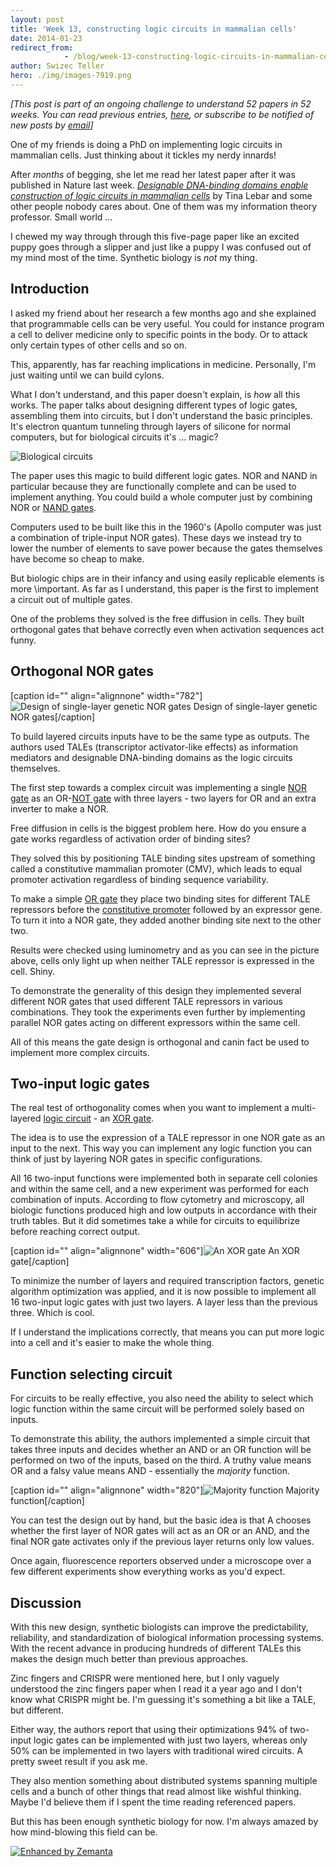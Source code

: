 ```yaml
---
layout: post
title: 'Week 13, constructing logic circuits in mammalian cells'
date: 2014-01-23
redirect_from: 
            - /blog/week-13-constructing-logic-circuits-in-mammalian-cells/swizec/6492
author: Swizec Teller
hero: ./img/images-7919.png
---
```

_\[This post is part of an ongoing challenge to understand 52 papers in 52 weeks. You can read previous entries, [here](http://swizec.com/blog/category/52-papers-in-52-weeks), or subscribe to be notified of new posts by [email](http://swiz.ec/52papers-list)]_



One of my friends is doing a PhD on implementing logic circuits in mammalian cells. Just thinking about it tickles my nerdy innards!



After _months_ of begging, she let me read her latest paper after it was published in Nature last week. _[Designable DNA-binding domains enable construction of logic circuits in mammalian cells](http://www.nature.com/nchembio/journal/vaop/ncurrent/full/nchembio.1433.html)_ by Tina Lebar and some other people nobody cares about. One of them was my information theory professor. Small world ...



I chewed my way through through this five-page paper like an excited puppy goes through a slipper and just like a puppy I was confused out of my mind most of the time. Synthetic biology is _not_ my thing.

## Introduction

I asked my friend about her research a few months ago and she explained that programmable cells can be very useful. You could for instance program a cell to deliver medicine only to specific points in the body. Or to attack only certain types of other cells and so on.



This, apparently, has far reaching implications in medicine. Personally, I'm just waiting until we can build cylons.



What I don't understand, and this paper doesn't explain, is _how_ all this works. The paper talks about designing different types of logic gates, assembling them into circuits, but I don't understand the basic principles. It's electron quantum tunneling through layers of silicone for normal computers, but for biological circuits it's ... magic?



![Biological circuits](./img/images-7835.gif)



The paper uses this magic to build different logic gates. NOR and NAND in particular because they are functionally complete and can be used to implement anything. You could build a whole computer just by combining NOR or [NAND gates](http://en.wikipedia.org/wiki/NAND_gate "NAND gate").



Computers used to be built like this in the 1960's (Apollo computer was just a combination of triple-input NOR gates). These days we instead try to lower the number of elements to save power because the gates themselves have become so cheap to make.



But biologic chips are in their infancy and using easily replicable elements is more \\important. As far as I understand, this paper is the first to implement a circuit out of multiple gates.



One of the problems they solved is the free diffusion in cells. They built orthogonal gates that behave correctly even when activation sequences act funny.

## Orthogonal NOR gates

\[caption id="" align="alignnone" width="782"]![Design of single-layer genetic NOR gates](./img/images-7919.png "Design of single-layer genetic NOR gates") Design of single-layer genetic NOR gates\[/caption]



To build layered circuits inputs have to be the same type as outputs. The authors used TALEs (transcriptor activator-like effects) as information mediators and designable DNA-binding domains as the logic circuits themselves.



The first step towards a complex circuit was implementing a single [NOR gate](http://en.wikipedia.org/wiki/NOR_gate "NOR gate") as an OR-[NOT gate](http://en.wikipedia.org/wiki/Inverter_%28logic_gate%29 "Inverter (logic gate)") with three layers - two layers for OR and an extra inverter to make a NOR.



Free diffusion in cells is the biggest problem here. How do you ensure a gate works regardless of activation order of binding sites?



They solved this by positioning TALE binding sites upstream of something called a constitutive mammalian promoter (CMV), which leads to equal promoter activation regardless of binding sequence variability.



To make a simple [OR gate](http://en.wikipedia.org/wiki/OR_gate "OR gate") they place two binding sites for different TALE repressors before the [constitutive promoter](http://en.wikipedia.org/wiki/Promoter_%28genetics%29 "Promoter (genetics)") followed by an expressor gene. To turn it into a NOR gate, they added another binding site next to the other two.



Results were checked using luminometry and as you can see in the picture above, cells only light up when neither TALE repressor is expressed in the cell. Shiny.



To demonstrate the generality of this design they implemented several different NOR gates that used different TALE repressors in various combinations. They took the experiments even further by implementing parallel NOR gates acting on different expressors within the same cell.



All of this means the gate design is orthogonal and canin fact be used to implement more complex circuits.

## Two-input logic gates

The real test of orthogonality comes when you want to implement a multi-layered [logic circuit](http://en.wikipedia.org/wiki/Logic_gate "Logic gate") - an [XOR gate](http://en.wikipedia.org/wiki/XOR_gate "XOR gate").



The idea is to use the expression of a TALE repressor in one NOR gate as an input to the next. This way you can implement any logic function you can think of just by layering NOR gates in specific configurations.



All 16 two-input functions were implemented both in separate cell colonies and within the same cell, and a new experiment was performed for each combination of inputs. According to flow cytometry and microscopy, all biologic functions produced high and low outputs in accordance with their truth tables. But it did sometimes take a while for circuits to equilibrize before reaching correct output.



\[caption id="" align="alignnone" width="606"]![An XOR gate](./img/images-7992.png "An XOR gate") An XOR gate\[/caption]



To minimize the number of layers and required transcription factors, genetic algorithm optimization was applied, and it is now possible to implement all 16 two-input logic gates with just two layers. A layer less than the previous three. Which is cool.



If I understand the implications correctly, that means you can put more logic into a cell and it's easier to make the whole thing.

## Function selecting circuit

For circuits to be really effective, you also need the ability to select which logic function within the same circuit will be performed solely based on inputs.



To demonstrate this ability, the authors implemented a simple circuit that takes three inputs and decides whether an AND or an OR function will be performed on two of the inputs, based on the third. A truthy value means OR and a falsy value means AND - essentially the _majority_ function.



\[caption id="" align="alignnone" width="820"]![Majority function](./img/images-7993.png "Majority function") Majority function\[/caption]



You can test the design out by hand, but the basic idea is that A chooses whether the first layer of NOR gates will act as an OR or an AND, and the final NOR gate activates only if the previous layer returns only low values.



Once again, fluorescence reporters observed under a microscope over a few different experiments show everything works as you'd expect.

## Discussion

With this new design, synthetic biologists can improve the predictability, reliability, and standardization of biological information processing systems. With the recent advance in producing hundreds of different TALEs this makes the design much better than previous approaches.



Zinc fingers and CRISPR were mentioned here, but I only vaguely understood the zinc fingers paper when I read it a year ago and I don't know what CRISPR might be. I'm guessing it's something a bit like a TALE, but different.



Either way, the authors report that using their optimizations 94% of two-input logic gates can be implemented with just two layers, whereas only 50% can be implemented in two layers with traditional wired circuits. A pretty sweet result if you ask me.



They also mention something about distributed systems spanning multiple cells and a bunch of other things that read almost like wishful thinking. Maybe I'd believe them if I spent the time reading referenced papers.



But this has been enough synthetic biology for now. I'm always amazed by how mind-blowing this field can be.

[![Enhanced by Zemanta](http://img.zemanta.com/zemified_e.png?x-id=485119f1-0ea7-4a9e-adcf-cf124e742208)](http://www.zemanta.com/?px "Enhanced by Zemanta")